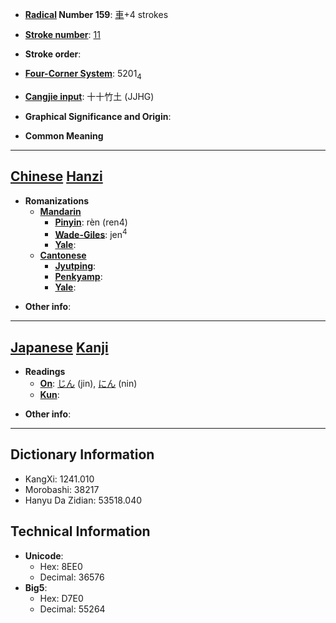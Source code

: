 * '''[[Wiktionary:Chinese radical index| Radical]] Number 159''': [[Wiktionary:Chinese radical index 車|車]]+4 strokes

* '''[[Wiktionary:Chinese total strokes index|Stroke number]]''': [[Wiktionary:Chinese total strokes index 11|11]]

* '''Stroke order''': 

* '''[[Wiktionary:Chinese four corner index|Four-Corner System]]''': 5201<sub>4</sub>

* '''[[Wiktionary:Chinese Cangjie index|Cangjie input]]''': 十十竹土 (JJHG)

* '''Graphical Significance and Origin''': 

* '''Common Meaning'''

----

== [[Chinese]] [[Hanzi]] ==

* '''Romanizations'''
** '''[[Mandarin]]'''
*** '''[[Pinyin]]''': rèn (ren4)
*** '''[[Wade-Giles]]''': jen<sup>4</sup>
*** '''[[Yale]]''': 
** '''[[Cantonese]]'''
*** '''[[Jyutping]]''':
*** '''[[Penkyamp]]''': 
*** '''[[Yale]]''': 

* '''Other info''': 

----

== [[Japanese]] [[Kanji]] ==

* '''Readings'''
** '''[[On]]''': [[じん]] (jin), [[にん]] (nin)
** '''[[Kun]]''': 

* '''Other info''':  

----

== Dictionary Information ==

* KangXi: 1241.010
* Morobashi: 38217
* Hanyu Da Zidian: 53518.040

== Technical Information ==

* '''Unicode''':
** Hex: 8EE0
** Decimal: 36576
* '''Big5''':
** Hex: D7E0
** Decimal: 55264